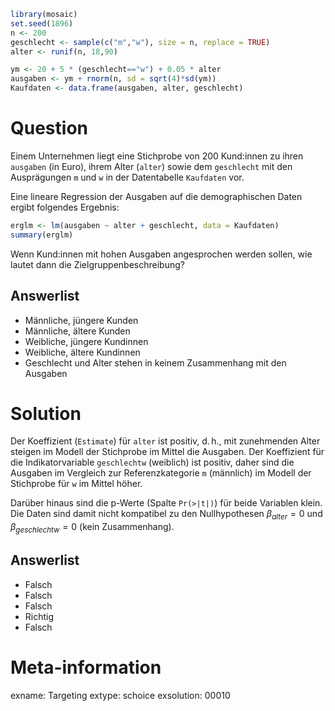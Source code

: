 ```r
library(mosaic)
set.seed(1896)
n <- 200
geschlecht <- sample(c("m","w"), size = n, replace = TRUE)
alter <- runif(n, 18,90)

ym <- 20 + 5 * (geschlecht=="w") + 0.05 * alter
ausgaben <- ym + rnorm(n, sd = sqrt(4)*sd(ym))
Kaufdaten <- data.frame(ausgaben, alter, geschlecht)
```

Question
========

Einem Unternehmen liegt eine Stichprobe von 200 Kund:innen zu ihren `ausgaben` (in Euro), ihrem Alter (`alter`) sowie dem `geschlecht` mit den Ausprägungen `m` und `w` in der Datentabelle `Kaufdaten` vor.

Eine lineare Regression der Ausgaben auf die demographischen Daten ergibt folgendes Ergebnis:

```r
erglm <- lm(ausgaben ~ alter + geschlecht, data = Kaufdaten)
summary(erglm)
```


Wenn Kund:innen mit hohen Ausgaben angesprochen werden sollen, wie lautet dann die Zielgruppenbeschreibung?


Answerlist
----------
* Männliche, jüngere Kunden
* Männliche, ältere Kunden
* Weibliche, jüngere Kundinnen
* Weibliche, ältere Kundinnen
* Geschlecht und Alter stehen in keinem Zusammenhang mit den Ausgaben


Solution
========

Der Koeffizient (`Estimate`) für `alter` ist positiv, d.$\,$h., mit zunehmenden Alter steigen im Modell der Stichprobe im Mittel die Ausgaben.
Der Koeffizient für die Indikatorvariable `geschlechtw` (weiblich) ist positiv, daher sind die Ausgaben im Vergleich zur Referenzkategorie `m` (männlich) im Modell der Stichprobe für `w` im Mittel höher.

Darüber hinaus sind die p-Werte (Spalte `Pr(>|t|)`) für beide Variablen klein. Die Daten sind damit nicht kompatibel zu den Nullhypothesen $\beta_{alter}=0$ und $\beta_{geschlechtw}=0$ (kein Zusammenhang).

Answerlist
----------
* Falsch
* Falsch
* Falsch
* Richtig
* Falsch

Meta-information
================
exname: Targeting
extype: schoice
exsolution: 00010
